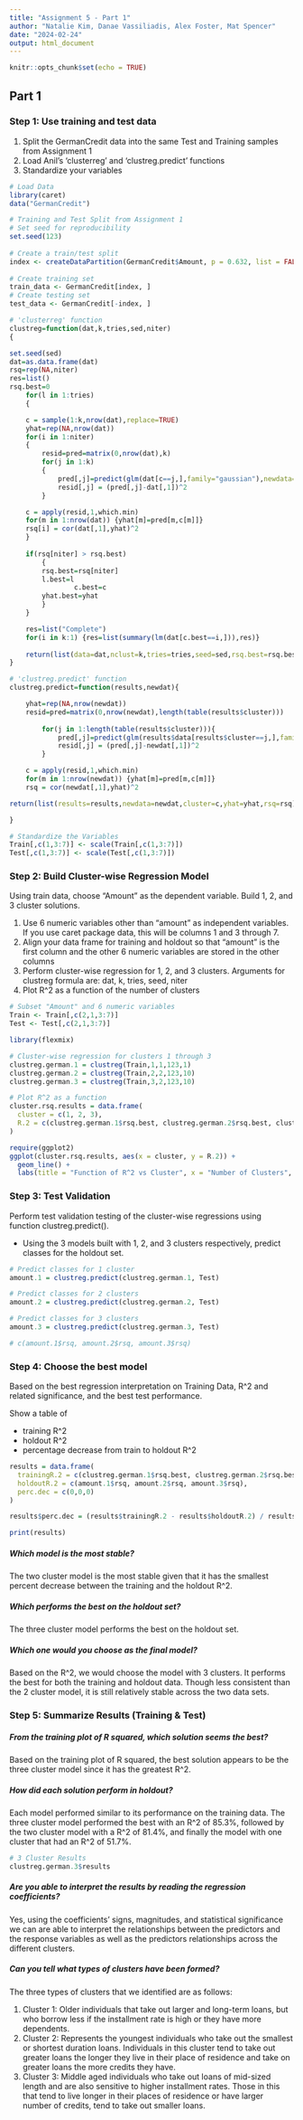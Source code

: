 ```yaml
---
title: "Assignment 5 - Part 1"
author: "Natalie Kim, Danae Vassiliadis, Alex Foster, Mat Spencer"
date: "2024-02-24"
output: html_document
---
```


```r
knitr::opts_chunk$set(echo = TRUE)
```

## Part 1
### Step 1: Use training and test data

1. Split the GermanCredit data into the same Test and Training samples from Assignment 1
2. Load Anil's 'clusterreg' and 'clustreg.predict' functions
3. Standardize your variables

```r
# Load Data
library(caret)
data("GermanCredit")
```

```r
# Training and Test Split from Assignment 1
# Set seed for reproducibility
set.seed(123)
  
# Create a train/test split
index <- createDataPartition(GermanCredit$Amount, p = 0.632, list = FALSE)
  
# Create training set
train_data <- GermanCredit[index, ]
# Create testing set
test_data <- GermanCredit[-index, ]
```

```r
# 'clusterreg' function
clustreg=function(dat,k,tries,sed,niter)
{

set.seed(sed)
dat=as.data.frame(dat)
rsq=rep(NA,niter)
res=list()
rsq.best=0
    for(l in 1:tries) 
    {

	c = sample(1:k,nrow(dat),replace=TRUE)
	yhat=rep(NA,nrow(dat))
	for(i in 1:niter) 
	{		
		resid=pred=matrix(0,nrow(dat),k)
		for(j in 1:k)
		{	
			pred[,j]=predict(glm(dat[c==j,],family="gaussian"),newdata=dat)		
			resid[,j] = (pred[,j]-dat[,1])^2
		}

	c = apply(resid,1,which.min)
	for(m in 1:nrow(dat)) {yhat[m]=pred[m,c[m]]}
	rsq[i] = cor(dat[,1],yhat)^2	
	}
	
	if(rsq[niter] > rsq.best) 
		{	
		rsq.best=rsq[niter]
		l.best=l
            	c.best=c
		yhat.best=yhat
		}
    }

    res=list("Complete")
    for(i in k:1) {res=list(summary(lm(dat[c.best==i,])),res)}
	
    return(list(data=dat,nclust=k,tries=tries,seed=sed,rsq.best=rsq.best,number.loops=niter, Best.try=l.best,cluster=c.best,results=res))
}
```

```r
# 'clustreg.predict' function
clustreg.predict=function(results,newdat){

	yhat=rep(NA,nrow(newdat))
	resid=pred=matrix(0,nrow(newdat),length(table(results$cluster)))
		
		for(j in 1:length(table(results$cluster))){			
			pred[,j]=predict(glm(results$data[results$cluster==j,],family="gaussian"),newdata=newdat)		
			resid[,j] = (pred[,j]-newdat[,1])^2
		}

	c = apply(resid,1,which.min)
	for(m in 1:nrow(newdat)) {yhat[m]=pred[m,c[m]]}
	rsq = cor(newdat[,1],yhat)^2	

return(list(results=results,newdata=newdat,cluster=c,yhat=yhat,rsq=rsq))

}
```

```r
# Standardize the Variables
Train[,c(1,3:7)] <- scale(Train[,c(1,3:7)])
Test[,c(1,3:7)] <- scale(Test[,c(1,3:7)])
```


### Step 2: Build Cluster-wise Regression Model
Using train data, choose "Amount" as the dependent variable. Build 1, 2, and 3 cluster solutions.

1. Use 6 numeric variables other than "amount" as independent variables. If you use caret package data, this will be columns 1 and 3 through 7.
2. Align your data frame for training and holdout so that "amount" is the first column and the other 6 numeric variables are stored in the other columns
3. Perform cluster-wise regression for 1, 2, and 3 clusters. Arguments for clustreg formula are: dat, k, tries, seed, niter
4. Plot R^2 as a function of the number of clusters

```r
# Subset "Amount" and 6 numeric variables
Train <- Train[,c(2,1,3:7)]
Test <- Test[,c(2,1,3:7)]
```

```r
library(flexmix)

# Cluster-wise regression for clusters 1 through 3
clustreg.german.1 = clustreg(Train,1,1,123,1)
clustreg.german.2 = clustreg(Train,2,2,123,10)
clustreg.german.3 = clustreg(Train,3,2,123,10)
```

```r
# Plot R^2 as a function
cluster.rsq.results = data.frame(
  cluster = c(1, 2, 3),
  R.2 = c(clustreg.german.1$rsq.best, clustreg.german.2$rsq.best, clustreg.german.3$rsq.best)
)

require(ggplot2)
ggplot(cluster.rsq.results, aes(x = cluster, y = R.2)) +
  geom_line() + 
  labs(title = "Function of R^2 vs Cluster", x = "Number of Clusters", y = "R^2")

```

### Step 3: Test Validation
Perform test validation testing of the cluster-wise regressions using function clustreg.predict().

- Using the 3 models built with 1, 2, and 3 clusters respectively, predict classes for the holdout set.
```r
# Predict classes for 1 cluster
amount.1 = clustreg.predict(clustreg.german.1, Test)

# Predict classes for 2 clusters
amount.2 = clustreg.predict(clustreg.german.2, Test)

# Predict classes for 3 clusters
amount.3 = clustreg.predict(clustreg.german.3, Test)

# c(amount.1$rsq, amount.2$rsq, amount.3$rsq)
```

### Step 4: Choose the best model
Based on the best regression interpretation on Training Data, R^2 and related significance, and the best test performance.

Show a table of

- training R^2
- holdout R^2
- percentage decrease from train to holdout R^2

```r
results = data.frame(
  trainingR.2 = c(clustreg.german.1$rsq.best, clustreg.german.2$rsq.best, clustreg.german.3$rsq.best),
  holdoutR.2 = c(amount.1$rsq, amount.2$rsq, amount.3$rsq),
  perc.dec = c(0,0,0)
)

results$perc.dec = (results$trainingR.2 - results$holdoutR.2) / results$trainingR.2

print(results)
```

##### Which model is the most stable? 
The two cluster model is the most stable given that it has the smallest percent decrease between the training and the holdout R^2.

##### Which performs the best on the holdout set? 
The three cluster model performs the best on the holdout set.

##### Which one would you choose as the final model?
Based on the R^2, we would choose the model with 3 clusters. It performs the best for both the training and holdout data. Though less consistent than the 2 cluster model, it is still relatively stable across the two data sets.

### Step 5: Summarize Results (Training & Test)

##### From the training plot of R squared, which solution seems the best?
Based on the training plot of R squared, the best solution appears to be the three cluster model since it has the greatest R^2.

##### How did each solution perform in holdout?
Each model performed similar to its performance on the training data. The three cluster model performed the best with an R^2 of 85.3%, followed by the two cluster model with a R^2 of 81.4%, and finally the model with one cluster that had an R^2 of 51.7%. 

```r
# 3 Cluster Results
clustreg.german.3$results
```
##### Are you able to interpret the results by reading the regression coefficients?
Yes, using the coefficients' signs, magnitudes, and statistical significance we can are able to interpret the relationships between the predictors and the response variables as well as the predictors relationships across the different clusters.


##### Can you tell what types of clusters have been formed?
The three types of clusters that we identified are as follows:

1. Cluster 1: Older individuals that take out larger and long-term loans, but who borrow less if the installment rate is high or they have more dependents.
2. Cluster 2: Represents the youngest individuals who take out the smallest or shortest duration loans. Individuals in this cluster tend to take out greater loans the longer they live in their place of residence and take on greater loans the more credits they have.
3. Cluster 3: Middle aged individuals who take out loans of mid-sized length and are also sensitive to higher installment rates. Those in this that tend to live longer in their places of residence or have larger number of credits, tend to take out smaller loans. 

